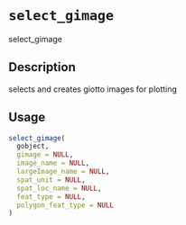 # `select_gimage`

select_gimage


## Description

selects and creates giotto images for plotting


## Usage

```r
select_gimage(
  gobject,
  gimage = NULL,
  image_name = NULL,
  largeImage_name = NULL,
  spat_unit = NULL,
  spat_loc_name = NULL,
  feat_type = NULL,
  polygon_feat_type = NULL
)
```


